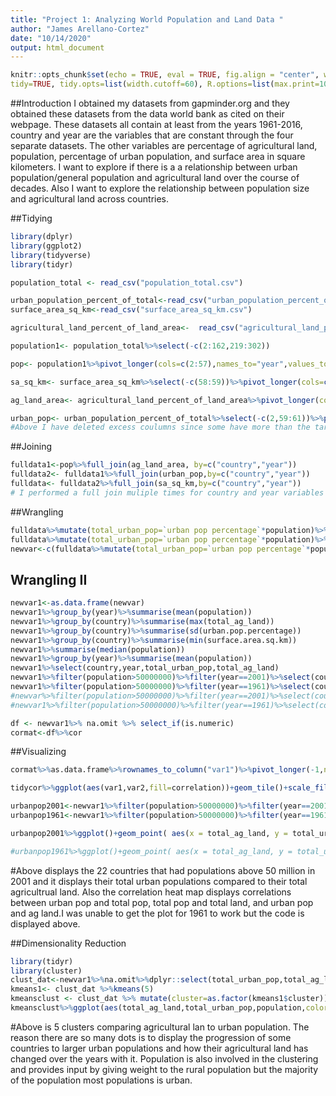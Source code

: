 ```yaml
---
title: "Project 1: Analyzing World Population and Land Data "
author: "James Arellano-Cortez"
date: "10/14/2020"
output: html_document
---
```


```r
knitr::opts_chunk$set(echo = TRUE, eval = TRUE, fig.align = "center", warning = F, message = F,
tidy=TRUE, tidy.opts=list(width.cutoff=60), R.options=list(max.print=100))
```
##Introduction
I obtained my datasets from gapminder.org and they obtained these datasets from the data world bank as cited on their webpage. These datasets all contain at least from the years 1961-2016, country and year are the variables that are constant through the four separate datasets. The other variables are percentage of agricultural land, population, percentage of urban population, and surface area in square kilometers. I want to explore if there is a a relationship between urban population/general population and agricultural land over the course of decades. Also I want to explore the relationship between population size and agricultural land across countries.

##Tidying
```R
library(dplyr)
library(ggplot2)
library(tidyverse)
library(tidyr)

population_total <- read_csv("population_total.csv")

urban_population_percent_of_total<-read_csv("urban_population_percent_of_total.csv")
surface_area_sq_km<-read_csv("surface_area_sq_km.csv")

agricultural_land_percent_of_land_area<-  read_csv("agricultural_land_percent_of_land_area.csv")

population1<- population_total%>%select(-c(2:162,219:302))

pop<- population1%>%pivot_longer(cols=c(2:57),names_to="year",values_to="population")

sa_sq_km<- surface_area_sq_km%>%select(-c(58:59))%>%pivot_longer(cols=c(2:57),names_to="year",values_to="surface area sq km")

ag_land_area<- agricultural_land_percent_of_land_area%>%pivot_longer(cols=c(2:57),names_to="year",values_to="ag land % of land area")

urban_pop<- urban_population_percent_of_total%>%select(-c(2,59:61))%>%pivot_longer(cols=c(2:57),names_to="year",values_to="urban pop percentage")
#Above I have deleted excess coulumns since some have more than the targeted  years of 1961-2016. After deleting these columns I pivoted year into a variable making my datasets tidy and easy for R to process.

```
##Joining
```R
fulldata1<-pop%>%full_join(ag_land_area, by=c("country","year"))
fulldata2<- fulldata1%>%full_join(urban_pop,by=c("country","year"))
fulldata<- fulldata2%>%full_join(sa_sq_km,by=c("country","year"))
# I performed a full join muliple times for country and year variables so those would not be repeated in the new dataset so I could include the data from my datasets. I did a full join to include the NAs that come with city states and other countries that there is no data for.

```
##Wrangling
```R
fulldata%>%mutate(total_urban_pop=`urban pop percentage`*population)%>%mutate(total_ag_land=`surface area sq km`*`ag land % of land area`)%>%filter(year==2001)
fulldata%>%mutate(total_urban_pop=`urban pop percentage`*population)%>%mutate(total_ag_land=`surface area sq km`*`ag land % of land area`)%>%filter(year==1961)
newvar<-c(fulldata%>%mutate(total_urban_pop=`urban pop percentage`*population)%>%mutate(total_ag_land=`surface area sq km`*`ag land % of land area`))

```

## Wrangling II


```R
newvar1<-as.data.frame(newvar)
newvar1%>%group_by(year)%>%summarise(mean(population))
newvar1%>%group_by(country)%>%summarise(max(total_ag_land))
newvar1%>%group_by(country)%>%summarise(sd(urban.pop.percentage))
newvar1%>%group_by(country)%>%summarise(min(surface.area.sq.km))
newvar1%>%summarise(median(population))
newvar1%>%group_by(year)%>%summarise(mean(population))
newvar1%>%select(country,year,total_urban_pop,total_ag_land)
newvar1%>%filter(population>50000000)%>%filter(year==2001)%>%select(country,total_urban_pop,total_ag_land)%>%summarise(sd(total_urban_pop))
newvar1%>%filter(population>50000000)%>%filter(year==1961)%>%select(country,total_urban_pop,total_ag_land)%>%summarise(sd(total_urban_pop))
#newvar%>%filter(population>50000000)%>%filter(year==2001)%>%select(country,total_urban_pop,total_ag_land)%>%summarise(sd(population))
#newvar1%>%filter(population>50000000)%>%filter(year==1961)%>%select(country,total_urban_pop,total_ag_land)%>%summarise(sd(population))
```

```R
df <- newvar1%>% na.omit %>% select_if(is.numeric)
cormat<-df%>%cor

```
##Visualizing 

```R
cormat%>%as.data.frame%>%rownames_to_column("var1")%>%pivot_longer(-1,names_to="var2",values_to="correlation")->tidycor

tidycor%>%ggplot(aes(var1,var2,fill=correlation))+geom_tile()+scale_fill_gradient2(low="white", mid="green",high="red")+geom_text(aes(label=round(correlation,2)))+theme(axis.text.x = element_text(angle=90,vjust=-1))+coord_fixed()

urbanpop2001<-newvar1%>%filter(population>50000000)%>%filter(year==2001)%>%select(country,total_urban_pop,total_ag_land)
urbanpop1961<-newvar1%>%filter(population>50000000)%>%filter(year==1961)%>%select(country,total_urban_pop,total_ag_land)%>%summarise(sd(total_urban_pop))

urbanpop2001%>%ggplot()+geom_point( aes(x = total_ag_land, y = total_urban_pop,color=country))

#urbanpop1961%>%ggplot()+geom_point( aes(x = total_ag_land, y = total_urban_pop,color=country))

```
#Above displays the 22 countries that had populations above 50 million in 2001 and it displays their total urban populations compared to their total agricultrual land. Also the correlation heat map displays correlations between urban pop and total pop, total pop and total land, and urban pop and ag land.I was unable to get the plot for 1961 to work but the code is displayed above.

##Dimensionality Reduction
```R
library(tidyr)
library(cluster)
clust_dat<-newvar1%>%na.omit%>%dplyr::select(total_urban_pop,total_ag_land,population)
kmeans1<- clust_dat %>%kmeans(5)
kmeansclust <- clust_dat %>% mutate(cluster=as.factor(kmeans1$cluster))
kmeansclust%>%ggplot(aes(total_ag_land,total_urban_pop,population,color=cluster))+geom_point()
```
#Above is 5 clusters comparing agricultural lan to urban population. The reason there are so many dots is to display the progression of some countries to larger urban populations and how their agricultural land has changed over the years with it. Population is also involved in the clustering and provides input by giving weight to the rural population but the majority of the population most populations is urban.
